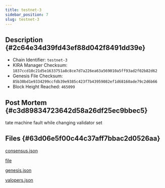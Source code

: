 ```yaml
---
title: testnet-3
sidebar_position: 7
slug: testnet-3
---
```





## Description {#2c64e34d39fd43ef88d042f8491dd39e}

- Chain Identifier: `testnet-3`
- KIRA Manager Checksum: `1837ccd10c21d5e1633751a8c8ce7d7a226ea63a569010a5ff93ad2f02b82d62`
- Genesis File Checksum: `85b30bd1e9334299ccfdb39e9385c423f7b43959082ef1d68160ade79c2d6b66`
- Block Height Reached: `465099`

## Post Mortem {#c3d89834723642d58a26df25ec9bbec5}


tate machine fault while changing validator set


## Files {#63d06e5f00c44c37aff7bbac2d0526aa}


[consensus.json](https://prod-files-secure.s3.us-west-2.amazonaws.com/9b5bfc45-bdb5-4b46-80e6-aabe3cae64d0/ecfa3888-23cb-46d0-8c40-ed992ee43ec8/consensus.json?X-Amz-Algorithm=AWS4-HMAC-SHA256&X-Amz-Content-Sha256=UNSIGNED-PAYLOAD&X-Amz-Credential=AKIAT73L2G45HZZMZUHI%2F20241002%2Fus-west-2%2Fs3%2Faws4_request&X-Amz-Date=20241002T012516Z&X-Amz-Expires=3600&X-Amz-Signature=af47391209b02f6b1cb119a363381b2dcc2d4a0ee6fadbcc2eb8d316ed258288&X-Amz-SignedHeaders=host&x-id=GetObject)


[file](https://prod-files-secure.s3.us-west-2.amazonaws.com/9b5bfc45-bdb5-4b46-80e6-aabe3cae64d0/a3d8b42a-4f4f-4044-95fd-3bad858df489/error.log.md?X-Amz-Algorithm=AWS4-HMAC-SHA256&X-Amz-Content-Sha256=UNSIGNED-PAYLOAD&X-Amz-Credential=AKIAT73L2G45HZZMZUHI%2F20241002%2Fus-west-2%2Fs3%2Faws4_request&X-Amz-Date=20241002T012516Z&X-Amz-Expires=3600&X-Amz-Signature=fdc41d5dd545eceee2845b8ac9beb486f612796af6fe6a3d7411ededed9e24cd&X-Amz-SignedHeaders=host&x-id=GetObject)


[genesis.json](https://prod-files-secure.s3.us-west-2.amazonaws.com/9b5bfc45-bdb5-4b46-80e6-aabe3cae64d0/07026a68-5326-45b9-b8cd-9f5c167ff686/genesis.json?X-Amz-Algorithm=AWS4-HMAC-SHA256&X-Amz-Content-Sha256=UNSIGNED-PAYLOAD&X-Amz-Credential=AKIAT73L2G45HZZMZUHI%2F20241002%2Fus-west-2%2Fs3%2Faws4_request&X-Amz-Date=20241002T012516Z&X-Amz-Expires=3600&X-Amz-Signature=c48006a88a69db7dcbb58c0d041714664f74a60bba5b1f8336919348aabb840b&X-Amz-SignedHeaders=host&x-id=GetObject)


[valopers.json](https://prod-files-secure.s3.us-west-2.amazonaws.com/9b5bfc45-bdb5-4b46-80e6-aabe3cae64d0/bbc40990-c22c-4b04-9628-479668c26d10/valopers.json?X-Amz-Algorithm=AWS4-HMAC-SHA256&X-Amz-Content-Sha256=UNSIGNED-PAYLOAD&X-Amz-Credential=AKIAT73L2G45HZZMZUHI%2F20241002%2Fus-west-2%2Fs3%2Faws4_request&X-Amz-Date=20241002T012516Z&X-Amz-Expires=3600&X-Amz-Signature=1df4e6215cee3333c5b3cf43c045267e120dc6fea5b957939fcc8ad9df3c9892&X-Amz-SignedHeaders=host&x-id=GetObject)


